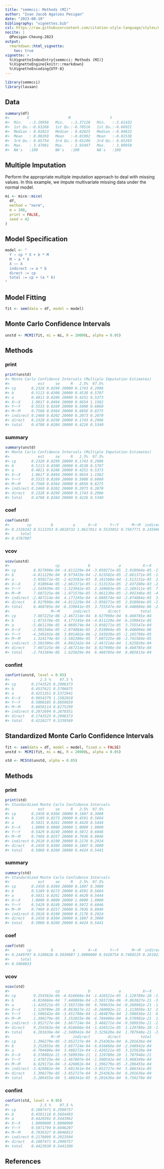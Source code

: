 ```yaml
---
title: "semmcci: Methods (MI)"
author: "Ivan Jacob Agaloos Pesigan"
date: "2023-08-19"
bibliography: "vignettes.bib"
csl: https://raw.githubusercontent.com/citation-style-language/styles/master/apa.csl
nocite: |
  @Pesigan-Cheung-2023
output:
  rmarkdown::html_vignette:
    toc: true
vignette: >
  %\VignetteIndexEntry{semmcci: Methods (MI)}
  %\VignetteEngine{knitr::rmarkdown}
  %\VignetteEncoding{UTF-8}
---
```


<!-- vignettes/methods-mc-mi.Rmd is generated from .setup/vignettes/methods-mc-mi.Rmd.orig. Please edit that file -->






```r
library(semmcci)
library(lavaan)
```

## Data




```r
summary(df)
#>        X                  M                  Y           
#>  Min.   :-3.19956   Min.   :-3.37128   Min.   :-3.61432  
#>  1st Qu.:-0.63268   1st Qu.:-0.70516   1st Qu.:-0.66921  
#>  Median : 0.02823   Median : 0.02825   Median :-0.04833  
#>  Mean   : 0.00269   Mean   :-0.01992   Mean   :-0.01538  
#>  3rd Qu.: 0.65754   3rd Qu.: 0.65240   3rd Qu.: 0.65293  
#>  Max.   : 3.47091   Max.   : 2.93497   Max.   : 3.09950  
#>  NA's   :100        NA's   :100        NA's   :100
```

## Multiple Imputation

Perform the appropriate multiple imputation approach to deal with missing values.
In this example, we impute multivariate missing data under the normal model.


```r
mi <- mice::mice(
  df,
  method = "norm",
  m = 100,
  print = FALSE,
  seed = 42
)
```

## Model Specification


```r
model <- "
  Y ~ cp * X + b * M
  M ~ a * X
  X ~~ X
  indirect := a * b
  direct := cp
  total := cp + (a * b)
"
```

## Model Fitting


```r
fit <- sem(data = df, model = model)
```

## Monte Carlo Confidence Intervals


```r
unstd <- MCMI(fit, mi = mi, R = 20000L, alpha = 0.05)
```

## Methods

### print


```r
print(unstd)
#> Monte Carlo Confidence Intervals (Multiple Imputation Estimates)
#>             est     se     R   2.5%  97.5%
#> cp       0.2328 0.0299 20000 0.1743 0.2906
#> b        0.5113 0.0300 20000 0.4538 0.5707
#> a        0.4811 0.0286 20000 0.4251 0.5373
#> X~~X     1.0617 0.0494 20000 0.9654 1.1582
#> Y~~Y     0.5533 0.0269 20000 0.5000 0.6060
#> M~~M     0.7568 0.0364 20000 0.6856 0.8275
#> indirect 0.2460 0.0202 20000 0.2073 0.2870
#> direct   0.2328 0.0299 20000 0.1743 0.2906
#> total    0.4788 0.0284 20000 0.4226 0.5340
```

### summary


```r
summary(unstd)
#> Monte Carlo Confidence Intervals (Multiple Imputation Estimates)
#>             est     se     R   2.5%  97.5%
#> cp       0.2328 0.0299 20000 0.1743 0.2906
#> b        0.5113 0.0300 20000 0.4538 0.5707
#> a        0.4811 0.0286 20000 0.4251 0.5373
#> X~~X     1.0617 0.0494 20000 0.9654 1.1582
#> Y~~Y     0.5533 0.0269 20000 0.5000 0.6060
#> M~~M     0.7568 0.0364 20000 0.6856 0.8275
#> indirect 0.2460 0.0202 20000 0.2073 0.2870
#> direct   0.2328 0.0299 20000 0.1743 0.2906
#> total    0.4788 0.0284 20000 0.4226 0.5340
```

### coef


```r
coef(unstd)
#>        cp         b         a      X~~X      Y~~Y      M~~M  indirect    direct 
#> 0.2328242 0.5113353 0.4810732 1.0617011 0.5533052 0.7567771 0.2459664 0.2328242 
#>     total 
#> 0.4787907
```

### vcov


```r
vcov(unstd)
#>                     cp             b             a          X~~X          Y~~Y
#> cp        8.927998e-04 -4.811229e-04 -3.050271e-05  2.918964e-05 -2.545939e-05
#> b        -4.811229e-04  8.973433e-04 -2.623582e-05 -2.661371e-05 -1.523942e-05
#> a        -3.050271e-05 -2.623582e-05  8.181568e-04 -1.513131e-05  2.169603e-05
#> X~~X      2.918964e-05 -2.661371e-05 -1.513131e-05  2.437280e-03 -2.169311e-05
#> Y~~Y     -2.545939e-05 -1.523942e-05  2.169603e-05 -2.169311e-05  7.255874e-04
#> M~~M      7.607225e-06 -1.071576e-05 -5.861139e-05 -2.992346e-05 -4.249102e-06
#> indirect -2.467214e-04  4.177245e-04  4.060574e-04 -2.074084e-05  3.801402e-06
#> direct    8.927998e-04 -4.811229e-04 -3.050271e-05  2.918964e-05 -2.545939e-05
#> total     6.460785e-04 -6.339841e-05  3.755547e-04  8.448804e-06 -2.165799e-05
#>                   M~~M      indirect        direct         total
#> cp        7.607225e-06 -2.467214e-04  8.927998e-04  6.460785e-04
#> b        -1.071576e-05  4.177245e-04 -4.811229e-04 -6.339841e-05
#> a        -5.861139e-05  4.060574e-04 -3.050271e-05  3.755547e-04
#> X~~X     -2.992346e-05 -2.074084e-05  2.918964e-05  8.448804e-06
#> Y~~Y     -4.249102e-06  3.801402e-06 -2.545939e-05 -2.165799e-05
#> M~~M      1.324174e-03 -3.502306e-05  7.607225e-06 -2.741584e-05
#> indirect -3.502306e-05  4.092242e-04 -2.467214e-04  1.625029e-04
#> direct    7.607225e-06 -2.467214e-04  8.927998e-04  6.460785e-04
#> total    -2.741584e-05  1.625029e-04  6.460785e-04  8.085813e-04
```

### confint


```r
confint(unstd, level = 0.95)
#>              2.5 %    97.5 %
#> cp       0.1742525 0.2906373
#> b        0.4537621 0.5706875
#> a        0.4251351 0.5372941
#> X~~X     0.9654379 1.1582010
#> Y~~Y     0.5000185 0.6059659
#> M~~M     0.6856114 0.8275299
#> indirect 0.2072694 0.2870351
#> direct   0.1742525 0.2906373
#> total    0.4226277 0.5339569
```

## Standardized Monte Carlo Confidence Intervals


```r
fit <- sem(data = df, model = model, fixed.x = FALSE)
unstd <- MCMI(fit, mi = mi, R = 20000L, alpha = 0.05)
```


```r
std <- MCStd(unstd, alpha = 0.05)
```

## Methods

### print


```r
print(std)
#> Standardized Monte Carlo Confidence Intervals
#>             est     se     R   2.5%  97.5%
#> cp       0.2450 0.0304 20000 0.1807 0.3000
#> b        0.5189 0.0273 20000 0.4591 0.5664
#> a        0.5031 0.0261 20000 0.4420 0.5444
#> X~~X     1.0000 0.0000 20000 1.0000 1.0000
#> Y~~Y     0.5429 0.0249 20000 0.5072 0.6046
#> M~~M     0.7469 0.0257 20000 0.7036 0.8046
#> indirect 0.2610 0.0190 20000 0.2176 0.2924
#> direct   0.2450 0.0304 20000 0.1807 0.3000
#> total    0.5060 0.0260 20000 0.4424 0.5441
```

### summary


```r
summary(std)
#> Standardized Monte Carlo Confidence Intervals
#>             est     se     R   2.5%  97.5%
#> cp       0.2450 0.0304 20000 0.1807 0.3000
#> b        0.5189 0.0273 20000 0.4591 0.5664
#> a        0.5031 0.0261 20000 0.4420 0.5444
#> X~~X     1.0000 0.0000 20000 1.0000 1.0000
#> Y~~Y     0.5429 0.0249 20000 0.5072 0.6046
#> M~~M     0.7469 0.0257 20000 0.7036 0.8046
#> indirect 0.2610 0.0190 20000 0.2176 0.2924
#> direct   0.2450 0.0304 20000 0.1807 0.3000
#> total    0.5060 0.0260 20000 0.4424 0.5441
```

### coef


```r
coef(std)
#>        cp         b         a      X~~X      Y~~Y      M~~M  indirect    direct 
#> 0.2449797 0.5188628 0.5030687 1.0000000 0.5428754 0.7469219 0.2610236 0.2449797 
#>     total 
#> 0.5060033
```

### vcov


```r
vcov(std)
#>                     cp             b             a          X~~X          Y~~Y
#> cp        9.254363e-04 -6.016666e-04 -1.426521e-05  1.129789e-20 -1.500542e-04
#> b        -6.016666e-04  7.446869e-04 -3.565720e-06 -9.863027e-21 -3.451780e-04
#> a        -1.426521e-05 -3.565720e-06  6.789633e-04 -8.260902e-21 -1.484879e-04
#> X~~X      1.129789e-20 -9.863027e-21 -8.260902e-21  1.213859e-32  2.598936e-21
#> Y~~Y     -1.500542e-04 -3.451780e-04 -1.484879e-04  2.598936e-21  6.215103e-04
#> M~~M      1.396279e-05  3.252855e-06 -6.704406e-04  8.578902e-21  1.470725e-04
#> indirect -3.052727e-04  3.667724e-04  3.468272e-04 -9.589939e-21 -2.467807e-04
#> direct    9.254363e-04 -6.016666e-04 -1.426521e-05  1.129789e-20 -1.500542e-04
#> total     6.201636e-04 -2.348942e-04  3.325620e-04  1.707948e-21 -3.968349e-04
#>                   M~~M      indirect        direct         total
#> cp        1.396279e-05 -3.052727e-04  9.254363e-04  6.201636e-04
#> b         3.252855e-06  3.667724e-04 -6.016666e-04 -2.348942e-04
#> a        -6.704406e-04  3.468272e-04 -1.426521e-05  3.325620e-04
#> X~~X      8.578902e-21 -9.589939e-21  1.129789e-20  1.707948e-21
#> Y~~Y      1.470725e-04 -2.467807e-04 -1.500542e-04 -3.968349e-04
#> M~~M      6.629173e-04 -3.426082e-04  1.396279e-05 -3.286455e-04
#> indirect -3.426082e-04  3.601361e-04 -3.052727e-04  5.486341e-05
#> direct    1.396279e-05 -3.052727e-04  9.254363e-04  6.201636e-04
#> total    -3.286455e-04  5.486341e-05  6.201636e-04  6.750270e-04
```

### confint


```r
confint(std, level = 0.95)
#>              2.5 %    97.5 %
#> cp       0.1807471 0.2999757
#> b        0.4591118 0.5664493
#> a        0.4420392 0.5443962
#> X~~X     1.0000000 1.0000000
#> Y~~Y     0.5071794 0.6046207
#> M~~M     0.7036327 0.8046013
#> indirect 0.2176099 0.2923504
#> direct   0.1807471 0.2999757
#> total    0.4423930 0.5441309
```

## References
